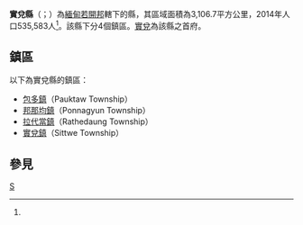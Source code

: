 {{Infobox settlement
|native_name = {{lang|my|စစ်တွေခရိုင်}}
|official_name = 實兌縣
|settlement_type = [[若開邦|若開邦]]行政區
|image_skyline = 
|image_map = 
|map_caption = 
|subdivision_type = 國家
|subdivision_name = {{flag|Myanmar}}
|subdivision_type1 = 省邦
|subdivision_name1 = [[若開邦|若開邦]]
|subdivision_type2 = 首府
|subdivision_name2 = [[實兌|實兌]]
|unit_pref = 
|area_total_km2 = 3,106.7
|population_as_of = 2014
|population_footnotes =<ref name="citypopulation">[http://www.citypopulation.de/php/myanmar-admin.php MYANMAR: Administrative Division]. Citypopulation. 2015-12-08</ref>
|population = 535,583
|population_density_km2 = 172.40
|latNS = N
|latd = 20
|latm = 09
|lats = 00
|longEW = E
|longd = 92
|longm = 55
|longs = 00
|coordinates_display = inline,title
|coordinates_region = MM
|pushpin_map = Burma
|elevation_footnotes = 
|elevation_ft = 
|elevation_m = 
|timezone = [[Myanmar_Standard_Time|MST]]
|utc_offset = +6:30
|website =
}}

'''實兌縣'''（{{lang-my|စစ်တွေခရိုင်}}；{{lang-en|Sittwe District}}）為[[緬甸|緬甸]][[若開邦|若開邦]]轄下的縣，其區域面積為3,106.7平方公里，2014年人口535,583人<ref name="citypopulation"/>。該縣下分4個鎮區。[[實兌|實兌]]為該縣之首府。

==鎮區==
以下為實兌縣的鎮區：
*[[包多鎮|包多鎮]]（Pauktaw Township）
*[[邦那均鎮|邦那均鎮]]（Ponnagyun Township）
*[[拉代當鎮|拉代當鎮]]（Rathedaung Township）
*[[實兌鎮|實兌鎮]]（Sittwe Township）

==參見==
{{Reflist}}

{{若開邦行政區劃|state=collapsed}}
{{緬甸縣份|state=collapsed}}

[[Category:若開邦縣份|S]]

{{Burma-geo-stub}}